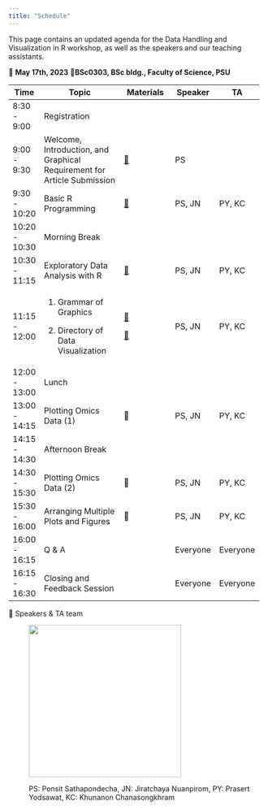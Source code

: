 ```yaml
---
title: "Schedule"
---
```


This page contains an updated agenda for the Data Handling and Visualization in R workshop, as well as the speakers and our teaching assistants.

📅 **May 17th, 2023** 📍**BSc0303, BSc bldg., Faculty of Science, PSU**

+---------------+-------------------------------------------------------------------------+------------------------------------------------+----------+----------+
| Time          | Topic                                                                   | Materials                                      | Speaker  | TA       |
+===============+=========================================================================+================================================+==========+==========+
| 8:30 - 9:00   | Registration                                                            |                                                |          |          |
+---------------+-------------------------------------------------------------------------+------------------------------------------------+----------+----------+
| 9:00 - 9:30   | Welcome, Introduction, and Graphical Requirement for Article Submission | [📖](lectures/intro.pdf)                       | PS       |          |
+---------------+-------------------------------------------------------------------------+------------------------------------------------+----------+----------+
| 9:30 - 10:20  | Basic R Programming                                                     | [📖](lectures/basic_R.qmd)                     | PS, JN   | PY, KC   |
+---------------+-------------------------------------------------------------------------+------------------------------------------------+----------+----------+
| 10:20 - 10:30 | Morning Break                                                           |                                                |          |          |
+---------------+-------------------------------------------------------------------------+------------------------------------------------+----------+----------+
| 10:30 - 11:15 | Exploratory Data Analysis with R                                        | [📖](lectures/exploratory_data_analysis.qmd)   | PS, JN   | PY, KC   |
+---------------+-------------------------------------------------------------------------+------------------------------------------------+----------+----------+
| 11:15 - 12:00 | 1.  Grammar of Graphics                                                 | [📖](lectures/grammar_of_graphics.qmd)         | PS, JN   | PY, KC   |
|               |                                                                         |                                                |          |          |
|               | 2.  Directory of Data Visualization                                     | [📖](lectures/directory_of_visualizations.qmd) |          |          |
+---------------+-------------------------------------------------------------------------+------------------------------------------------+----------+----------+
| 12:00 - 13:00 | Lunch                                                                   |                                                |          |          |
+---------------+-------------------------------------------------------------------------+------------------------------------------------+----------+----------+
| 13:00 - 14:15 | Plotting Omics Data (1)                                                 | 📖                                             | PS, JN   | PY, KC   |
+---------------+-------------------------------------------------------------------------+------------------------------------------------+----------+----------+
| 14:15 - 14:30 | Afternoon Break                                                         |                                                |          |          |
+---------------+-------------------------------------------------------------------------+------------------------------------------------+----------+----------+
| 14:30 - 15:30 | Plotting Omics Data (2)                                                 | 📖                                             | PS, JN   | PY, KC   |
+---------------+-------------------------------------------------------------------------+------------------------------------------------+----------+----------+
| 15:30 - 16:00 | Arranging Multiple Plots and Figures                                    | 📖                                             | PS, JN   | PY, KC   |
+---------------+-------------------------------------------------------------------------+------------------------------------------------+----------+----------+
| 16:00 - 16:15 | Q & A                                                                   |                                                | Everyone | Everyone |
+---------------+-------------------------------------------------------------------------+------------------------------------------------+----------+----------+
| 16:15 - 16:30 | Closing and Feedback Session                                            |                                                | Everyone | Everyone |
+---------------+-------------------------------------------------------------------------+------------------------------------------------+----------+----------+

📢 Speakers & TA team

:   

:   ![](img/team.png){width="300"}

:   PS: Ponsit Sathapondecha, JN: Jiratchaya Nuanpirom, PY: Prasert Yodsawat, KC: Khunanon Chanasongkhram
